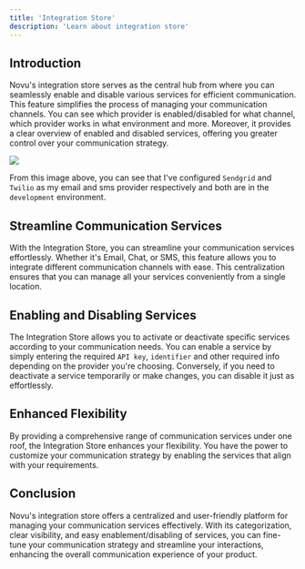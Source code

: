```yaml
---
title: 'Integration Store'
description: 'Learn about integration store'
---
```


## Introduction
Novu's integration store serves as the central hub from where you can seamlessly enable and disable various services for efficient communication. This feature simplifies the process of managing your communication channels. You can see which provider is enabled/disabled for what channel, which provider works in what environment and more. Moreover, it provides a clear overview of enabled and disabled services, offering you greater control over your communication strategy.

<Frame caption="The integration store shows you a glimpse of all the providers"><img src="/images/integration-store-central.png" /> </Frame>

From this image above, you can see that I've configured `Sendgrid` and `Twilio` as my email and sms provider respectively and both are in the `development` environment.

## Streamline Communication Services

With the Integration Store, you can streamline your communication services effortlessly. Whether it's Email, Chat, or SMS, this feature allows you to integrate different communication channels with ease. This centralization ensures that you can manage all your services conveniently from a single location.

## Enabling and Disabling Services

The Integration Store allows you to activate or deactivate specific services according to your communication needs. You can enable a service by simply entering the required `API key`, `identifier` and other required info depending on the provider you're choosing. Conversely, if you need to deactivate a service temporarily or make changes, you can disable it just as effortlessly.

## Enhanced Flexibility

By providing a comprehensive range of communication services under one roof, the Integration Store enhances your flexibility. You have the power to customize your communication strategy by enabling the services that align with your requirements.

## Conclusion

Novu's integration store offers a centralized and user-friendly platform for managing your communication services effectively. With its categorization, clear visibility, and easy enablement/disabling of services, you can fine-tune your communication strategy and streamline your interactions, enhancing the overall communication experience of your product.